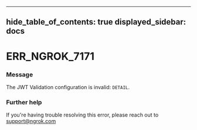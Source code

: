 

---
hide_table_of_contents: true
displayed_sidebar: docs
---


# ERR_NGROK_7171

### Message
The JWT Validation configuration is invalid: `DETAIL`.

<ErrorDetails />



### Further help
If you're having trouble resolving this error, please reach out to [support@ngrok.com](mailto:support@ngrok.com?subject=Help%20with%20ERR_NGROK_7171)

